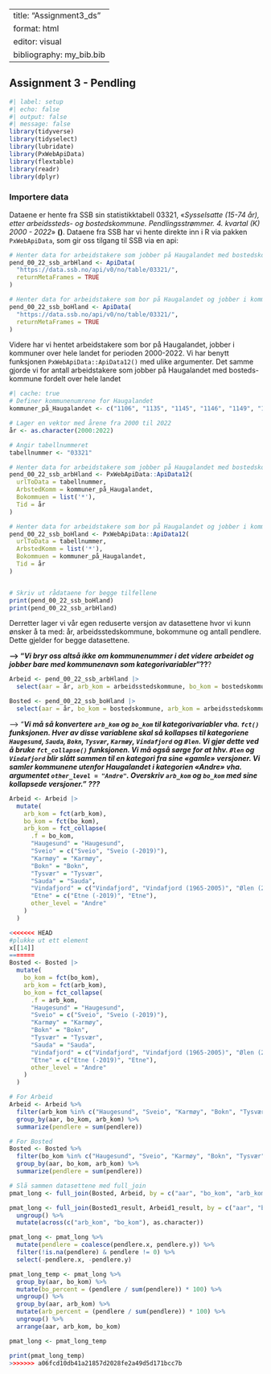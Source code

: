 ```r

```

---
title: "Assignment3_ds"
format: html
editor: visual
bibliography: my_bib.bib
---

## **Assignment 3 -** **Pendling**

```r
#| label: setup 
#| echo: false
#| output: false
#| message: false
library(tidyverse)
library(tidyselect)
library(lubridate)
library(PxWebApiData)
library(flextable)
library(readr)
library(dplyr)
```

### Importere data

Dataene er hente fra SSB sin statistikktabell 03321, «*Sysselsatte (15-74 år), etter arbeidssteds- og bostedskommune. Pendlingsstrømmer. 4. kvartal (K) 2000 - 2022*» **()**.
Dataene fra SSB har vi hente direkte inn i R via pakken `PxWebApiData`, som gir oss tilgang til SSB via en api:

```r
# Henter data for arbeidstakere som jobber på Haugalandet med bostedskommune fordelt over hele landet
pend_00_22_ssb_arbHland <- ApiData(
  "https://data.ssb.no/api/v0/no/table/03321/", 
  returnMetaFrames = TRUE
)
```

```r
# Henter data for arbeidstakere som bor på Haugalandet og jobber i kommuner over hele landet
pend_00_22_ssb_boHland <- ApiData(
  "https://data.ssb.no/api/v0/no/table/03321/", 
  returnMetaFrames = TRUE
)
```

Videre har vi hentet arbeidstakere som bor på Haugalandet, jobber i kommuner over hele landet for perioden 2000-2022.
Vi har benytt funksjonen `PxWebApiData::ApiData12()` med ulike argumenter.
Det samme gjorde vi for antall arbeidstakere som jobber på Haugalandet med bosteds-kommune fordelt over hele landet

```r
#| cache: true
# Definer kommunenumrene for Haugalandet
kommuner_på_Haugalandet <- c("1106", "1135", "1145", "1146", "1149", "1154", "1159", "1160", "4611", "4612", "1211", "1216")

# Lager en vektor med årene fra 2000 til 2022
år <- as.character(2000:2022)

# Angir tabellnummeret 
tabellnummer <- "03321"

# Henter data for arbeidstakere som jobber på Haugalandet med bostedskommune fordelt over hele landet
pend_00_22_ssb_arbHland <- PxWebApiData::ApiData12(
  urlToData = tabellnummer,
  ArbstedKomm = kommuner_på_Haugalandet,
  Bokommuen = list('*'),
  Tid = år
)

# Henter data for arbeidstakere som bor på Haugalandet og jobber i kommuner over hele landet
pend_00_22_ssb_boHland <- PxWebApiData::ApiData12(
  urlToData = tabellnummer,
  ArbstedKomm = list('*'),
  Bokommuen = kommuner_på_Haugalandet,
  Tid = år
)


# Skriv ut rådataene for begge tilfellene
print(pend_00_22_ssb_boHland)
print(pend_00_22_ssb_arbHland)
```

Derretter lager vi vår egen reduserte versjon av datasettene hvor vi kunn ønsker å ta med: år, arbeidsstedskommune, bokommune og antall pendlere.
Dette gjelder for begge datasettene.

**\--\> "*Vi bryr oss altså ikke om kommunenummer i det videre arbeidet og jobber bare med kommunenavn som kategorivariabler*"??**?

```r
Arbeid <- pend_00_22_ssb_arbHland |> 
  select(aar = år, arb_kom = arbeidsstedskommune, bo_kom = bostedskommune, pendlere = value)
```

```r
Bosted <- pend_00_22_ssb_boHland |> 
  select(aar = år, bo_kom = bostedskommune, arb_kom = arbeidsstedskommune, pendlere = value)
```

\--\> "***Vi må så konvertere `arb_kom` og `bo_kom` til kategorivariabler vha. `fct()` funksjonen. Hver av disse variablene skal så kollapses til kategoriene `Haugesund`, `Sauda`, `Bokn`, `Tysvær`, `Karmøy`, `Vindafjord` og `Ølen`. Vi gjør dette ved å bruke `fct_collapse()` funksjonen. Vi må også sørge for at hhv. `Ølen` og `Vindafjord` blir slått sammen til en kategori fra sine «gamle» versjoner. Vi samler kommunene utenfor Haugalandet i kategorien «Andre» vha. argumentet `other_level = "Andre"`. Overskriv `arb_kom` og `bo_kom` med sine kollapsede versjoner." ???***

```r
Arbeid <- Arbeid |> 
  mutate(
    arb_kom = fct(arb_kom),
    bo_kom = fct(bo_kom),
    arb_kom = fct_collapse(
      .f = bo_kom,
      "Haugesund" = "Haugesund",
      "Sveio" = c("Sveio", "Sveio (-2019)"),
      "Karmøy" = "Karmøy",
      "Bokn" = "Bokn",
      "Tysvær" = "Tysvær",
      "Sauda" = "Sauda",
      "Vindafjord" = c("Vindafjord", "Vindafjord (1965-2005)", "Ølen (2002-2005)"),
      "Etne" = c("Etne (-2019)", "Etne"),
      other_level = "Andre"
    )
  ) 
```

```r
<<<<<<< HEAD
#plukke ut ett element
x[[14]]
=======
Bosted <- Bosted |> 
  mutate(
    bo_kom = fct(bo_kom),
    arb_kom = fct(arb_kom),
    bo_kom = fct_collapse(
      .f = arb_kom,
      "Haugesund" = "Haugesund",
      "Sveio" = c("Sveio", "Sveio (-2019)"),
      "Karmøy" = "Karmøy",
      "Bokn" = "Bokn",
      "Tysvær" = "Tysvær",
      "Sauda" = "Sauda",
      "Vindafjord" = c("Vindafjord", "Vindafjord (1965-2005)", "Ølen (2002-2005)"),
      "Etne" = c("Etne (-2019)", "Etne"),
      other_level = "Andre"
    )
  ) 
```

```r
# For Arbeid
Arbeid <- Arbeid %>%
  filter(arb_kom %in% c("Haugesund", "Sveio", "Karmøy", "Bokn", "Tysvær", "Sauda", "Vindafjord", "Etne", "Andre")) %>%
  group_by(aar, bo_kom, arb_kom) %>%
  summarize(pendlere = sum(pendlere))
```

```r
# For Bosted
Bosted <- Bosted %>%
  filter(bo_kom %in% c("Haugesund", "Sveio", "Karmøy", "Bokn", "Tysvær", "Sauda", "Vindafjord", "Etne", "Andre")) %>%
  group_by(aar, bo_kom, arb_kom) %>%
  summarize(pendlere = sum(pendlere))
```

```r
# Slå sammen datasettene med full_join
pmat_long <- full_join(Bosted, Arbeid, by = c("aar", "bo_kom", "arb_kom"))
```

```r
pmat_long <- full_join(Bosted1_result, Arbeid1_result, by = c("aar", "bo_kom", "arb_kom")) %>%
  ungroup() %>%
  mutate(across(c("arb_kom", "bo_kom"), as.character))

```

```r
pmat_long <- pmat_long %>%
  mutate(pendlere = coalesce(pendlere.x, pendlere.y)) %>%
  filter(!is.na(pendlere) & pendlere != 0) %>%
  select(-pendlere.x, -pendlere.y)
```

```r
pmat_long_temp <- pmat_long %>%
  group_by(aar, bo_kom) %>%
  mutate(bo_percent = (pendlere / sum(pendlere)) * 100) %>%
  ungroup() %>%
  group_by(aar, arb_kom) %>%
  mutate(arb_percent = (pendlere / sum(pendlere)) * 100) %>%
  ungroup() %>%
  arrange(aar, arb_kom, bo_kom)

pmat_long <- pmat_long_temp
```

```r
print(pmat_long_temp)
>>>>>>> a06fcd10db41a21857d2028fe2a49d5d171bcc7b
```
